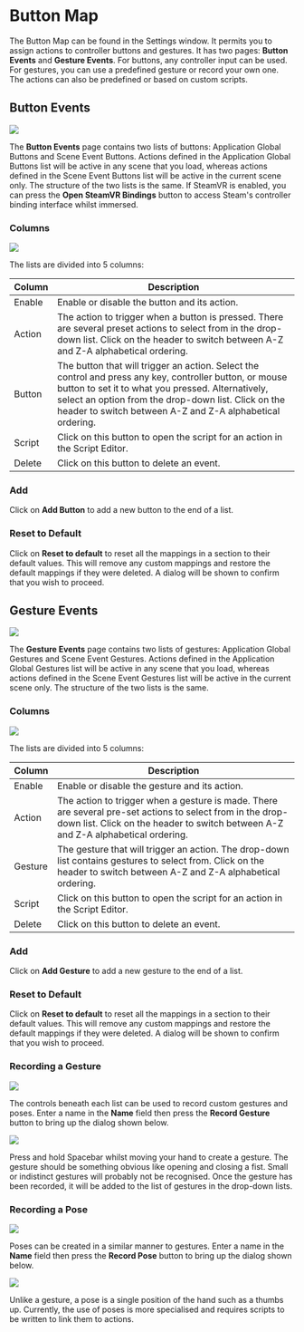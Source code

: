 # Button Map

The Button Map can be found in the Settings window. It permits you to assign actions to controller buttons and gestures. It has two pages: **Button Events** and **Gesture Events**. For buttons, any controller input can be used. For gestures, you can use a predefined gesture or record your own one. The actions can also be predefined or based on custom scripts.

## Button Events

![](/img/visionary-render/immersion/button-map/button-events.png)

The **Button Events** page contains two lists of buttons: Application Global Buttons and Scene Event Buttons. Actions defined in the Application Global Buttons list will be active in any scene that you load, whereas actions defined in the Scene Event Buttons list will be active in the current scene only. The structure of the two lists is the same. If SteamVR is enabled, you can press the **Open SteamVR Bindings** button to access Steam's controller binding interface whilst immersed.

### Columns

![](/img/visionary-render/immersion/button-map/global-buttons.png)

The lists are divided into 5 columns:

| Column | Description                                                                                                                                                                                                                                                                       |
|--------|-----------------------------------------------------------------------------------------------------------------------------------------------------------------------------------------------------------------------------------------------------------------------------------|
| Enable | Enable or disable the button and its action.                                                                                                                                                                                                                                      |
| Action | The action to trigger when a button is pressed. There are several preset actions to select from in the drop-down list. Click on the header to switch between A-Z and Z-A alphabetical ordering.                                                                                   |
| Button | The button that will trigger an action. Select the control and press any key, controller button, or mouse button to set it to what you pressed. Alternatively, select an option from the drop-down list. Click on the header to switch between A-Z and Z-A alphabetical ordering. |
| Script | Click on this button to open the script for an action in the Script Editor.                                                                                                                                                                                                       |
| Delete | Click on this button to delete an event.  

### Add

Click on **Add Button** to add a new button to the end of a list.

### Reset to Default

Click on **Reset to default** to reset all the mappings in a section to their default values. This will remove any custom mappings and restore the default mappings if they were deleted. A dialog will be shown to confirm that you wish to proceed.

## Gesture Events

![](/img/visionary-render/immersion/button-map/gesture-events.png)

The **Gesture Events** page contains two lists of gestures: Application Global Gestures and Scene Event Gestures. Actions defined in the Application Global Gestures list will be active in any scene that you load, whereas actions defined in the Scene Event Gestures list will be active in the current scene only. The structure of the two lists is the same.

### Columns

![](/img/visionary-render/immersion/button-map/global-gestures.png)

The lists are divided into 5 columns:

| Column  | Description                                                                                                                                                                                    |
|---------|------------------------------------------------------------------------------------------------------------------------------------------------------------------------------------------------|
| Enable  | Enable or disable the gesture and its action.                                                                                                                                                  |
| Action  | The action to trigger when a gesture is made. There are several pre-set actions to select from in the drop-down list. Click on the header to switch between A-Z and Z-A alphabetical ordering. |
| Gesture | The gesture that will trigger an action. The drop-down list contains gestures to select from. Click on the header to switch between A-Z and Z-A alphabetical ordering.                         |
| Script  | Click on this button to open the script for an action in the Script Editor.                                                                                                                    |
| Delete  | Click on this button to delete an event.                                                                                                                                                       |

### Add

Click on **Add Gesture** to add a new gesture to the end of a list.

### Reset to Default

Click on **Reset to default** to reset all the mappings in a section to their default values. This will remove any custom mappings and restore the default mappings if they were deleted. A dialog will be shown to confirm that you wish to proceed.

### Recording a Gesture

![](/img/visionary-render/immersion/button-map/swipe.png)

The controls beneath each list can be used to record custom gestures and poses. Enter a name in the **Name** field then press the **Record Gesture** button to bring up the dialog shown below.

![](/img/visionary-render/immersion/button-map/gesture-recorder.png)

Press and hold Spacebar whilst moving your hand to create a gesture. The gesture should be something obvious like opening and closing a fist. Small or indistinct gestures will probably not be recognised. Once the gesture has been recorded, it will be added to the list of gestures in the drop-down lists.

### Recording a Pose

![](/img/visionary-render/immersion/button-map/thumbs-up.png)

Poses can be created in a similar manner to gestures. Enter a name in the **Name** field then press the **Record Pose** button to bring up the dialog shown below.

![](/img/visionary-render/immersion/button-map/pose-recorder.png)

Unlike a gesture, a pose is a single position of the hand such as a thumbs up. Currently, the use of poses is more specialised and requires scripts to be written to link them to actions.
